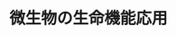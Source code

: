 ﻿---
title: "微生物の生命機能応用"
category: "生命理工学院"
vol: "89"
interviewee: "福居 俊昭"
url: ""
tags: []
pdf: "89-5-hukui.pdf"
career: ""
preface: "世界にはさまざまな微生物が存在し、それらのもつ機能を人々は利用してきた。最近では、その機能を 遺伝子に着目して解明することができ、微生物の持つ酵素などを産業に応用できると期待されている。福 居研究室では、海底火山に生息している微生物の生体機能や酵素の解明と生分解性プラスチックの微生物 合成の研究をしている。本稿ではこれらの研究について紹介する。"
---
